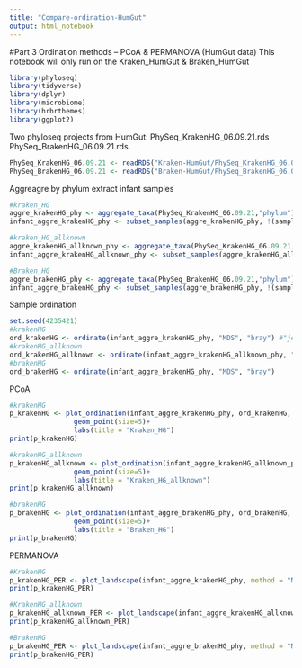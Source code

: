 ---
title: "Compare-ordination-HumGut"
output: html_notebook
---
#Part 3 Ordination methods -- PCoA & PERMANOVA (HumGut data)
This notebook will only run on the Kraken_HumGut & Braken_HumGut

```{r message=FALSE, warning=FALSE, include=FALSE}
library(phyloseq)
library(tidyverse)
library(dplyr)
library(microbiome)
library(hrbrthemes)
library(ggplot2)
```
Two phyloseq projects from HumGut:
PhySeq_KrakenHG_06.09.21.rds
PhySeq_BrakenHG_06.09.21.rds
```{r}
PhySeq_KrakenHG_06.09.21 <- readRDS("Kraken-HumGut/PhySeq_KrakenHG_06.09.21.rds")
PhySeq_BrakenHG_06.09.21 <- readRDS("Braken-HumGut/PhySeq_BrakenHG_06.09.21.rds")
```

Aggreagre by phylum
extract infant samples
```{r}
#kraken_HG
aggre_krakenHG_phy <- aggregate_taxa(PhySeq_KrakenHG_06.09.21,"phylum") %>% aggregate_rare(level = "phylum", detection = 0.1/100, prevalence = 1/100)
infant_aggre_krakenHG_phy <- subset_samples(aggre_krakenHG_phy, !(sample_type %in% c("F","M"))) %>% microbiome::transform(transform = "compositional")

#kraken_HG_allknown
aggre_krakenHG_allknown_phy <- aggregate_taxa(PhySeq_KrakenHG_06.09.21,"phylum") %>% aggregate_rare(level = "phylum", detection = 0.1/100, prevalence = 1/100) %>% subset_taxa(!(phylum=="Unknown"))
infant_aggre_krakenHG_allknown_phy <- subset_samples(aggre_krakenHG_allknown_phy, !(sample_type %in% c("F","M"))) %>% microbiome::transform(transform = "compositional")

#Braken_HG
aggre_brakenHG_phy <- aggregate_taxa(PhySeq_BrakenHG_06.09.21,"phylum") %>% aggregate_rare(level = "phylum", detection = 0.1/100, prevalence = 1/100)
infant_aggre_brakenHG_phy <- subset_samples(aggre_brakenHG_phy, !(sample_type %in% c("F","M"))) %>% microbiome::transform(transform = "compositional") # try "CLR" here 
```

Sample ordination
```{r}
set.seed(4235421)
#krakenHG
ord_krakenHG <- ordinate(infant_aggre_krakenHG_phy, "MDS", "bray") #"jensen"
#krakenHG_allknown
ord_krakenHG_allknown <- ordinate(infant_aggre_krakenHG_allknown_phy, "MDS", "bray")
#brakenHG
ord_brakenHG <- ordinate(infant_aggre_brakenHG_phy, "MDS", "bray")

```

PCoA
```{r}
#krakenHG
p_krakenHG <- plot_ordination(infant_aggre_krakenHG_phy, ord_krakenHG, color = "sample_type") +
                geom_point(size=5)+
                labs(title = "Kraken_HG")
print(p_krakenHG)

#krakenHG_allknown
p_krakenHG_allknown <- plot_ordination(infant_aggre_krakenHG_allknown_phy, ord_krakenHG_allknown, color = "sample_type") +
                geom_point(size=5)+
                labs(title = "Kraken_HG_allknown")
print(p_krakenHG_allknown)

#brakenHG
p_brakenHG <- plot_ordination(infant_aggre_brakenHG_phy, ord_brakenHG, color = "sample_type") +
                geom_point(size=5)+
                labs(title = "Braken_HG")
print(p_brakenHG)


```

PERMANOVA
```{r}
#KrakenHG
p_krakenHG_PER <- plot_landscape(infant_aggre_krakenHG_phy, method = "NMDS", distance = "bray", col = "sample_type", size = 5)
print(p_krakenHG_PER)

#KrakenHG_allknown
p_krakenHG_allknown_PER <- plot_landscape(infant_aggre_krakenHG_allknown_phy, method = "NMDS", distance = "bray", col = "sample_type", size = 5)
print(p_krakenHG_allknown_PER)

#BrakenHG
p_brakenHG_PER <- plot_landscape(infant_aggre_brakenHG_phy, method = "NMDS", distance = "bray", col = "sample_type", size = 5)
print(p_brakenHG_PER)

```

